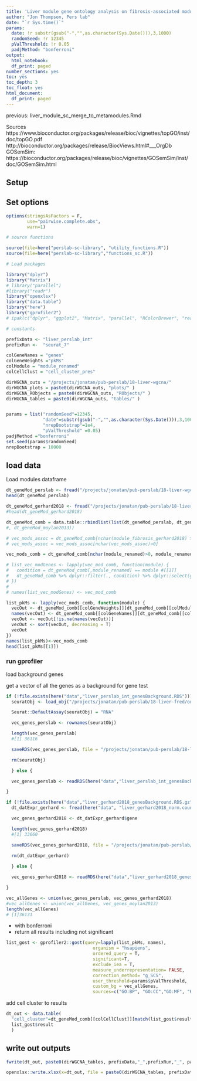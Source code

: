 ```yaml
---
title: 'Liver module gene ontology analysis on fibrosis-associated modules using gProfiler2'
author: "Jon Thompson, Pers lab"
date: "`r Sys.time()`" 
params: 
  date: !r substr(gsub("-","",as.character(Sys.Date())),3,1000)
  randomSeed: !r 12345
  pValThreshold: !r 0.05
  padjMethod: "bonferroni"
output:
  html_notebook: 
  df_print: paged
number_sections: yes
toc: yes
toc_depth: 3
toc_float: yes
html_document:
  df_print: paged
---
```


previous:
liver_module_sc_merge_to_metamodules.Rmd

Sources
https://www.bioconductor.org/packages/release/bioc/vignettes/topGO/inst/doc/topGO.pdf
http://bioconductor.org/packages/release/BiocViews.html#___OrgDb
GOSemSim: https://bioconductor.org/packages/release/bioc/vignettes/GOSemSim/inst/doc/GOSemSim.html

## Setup

## Set options


```r
options(stringsAsFactors = F, 
        use="pairwise.complete.obs", 
        warn=1)

# source functions

source(file=here("perslab-sc-library", "utility_functions.R"))
source(file=here("perslab-sc-library","functions_sc.R"))

# Load packages

library("dplyr")
library("Matrix")
# library("parallel")
#library("readr")
library("openxlsx")
library("data.table")
library("here")
library("gprofiler2")
# ipak(c("dplyr", "ggplot2", "Matrix", "parallel", "RColorBrewer", "readr", "pheatmap", "GOSemSim", "AnnotationHub","org.Hs.eg.db", "GSEABase"))#,"ComplexHeatmap", "liger", "WGCNA", "circlize", "xlsx"))

# constants 

prefixData <- "liver_perslab_int"
prefixRun <-  "seurat_7"

colGeneNames = "genes"
colGeneWeights ="pkMs"
colModule = "module_renamed"
colCellClust = "cell_cluster_pres"

dirWGCNA_outs = "/projects/jonatan/pub-perslab/18-liver-wgcna/"
dirWGCNA_plots = paste0(dirWGCNA_outs, "plots/" )
dirWGCNA_RObjects = paste0(dirWGCNA_outs, "RObjects/" )
dirWGCNA_tables = paste0(dirWGCNA_outs, "tables/" )


params = list("randomSeed"=12345, 
              "date"=substr(gsub("-","",as.character(Sys.Date())),3,1000), 
              "nrepBootstrap"=1e4, 
              "pValThreshold" =0.05)
padjMethod ="bonferroni"
set.seed(params$randomSeed)
nrepBootstrap = 10000
```

## load data

Load modules dataframe

```r
dt_geneMod_perslab <- fread("/projects/jonatan/pub-perslab/18-liver-wgcna/tables/liver_perslab_int_wgcna3_geneMod.csv.gz")
head(dt_geneMod_perslab)
```

```r
dt_geneMod_gerhard2018 <- fread("/projects/jonatan/pub-perslab/18-liver-wgcna/tables/liver_gerhard2018_wgcna3_geneMod.csv.gz")
#head(dt_geneMod_gerhard2018)
```


```r
dt_geneMod_comb = data.table::rbindlist(list(dt_geneMod_perslab, dt_geneMod_gerhard2018), use.names = T)
#, dt_geneMod_moylan2013))

```

<!-- load association results  -->

<!-- ```{r} -->
<!-- dt_assoc_gerhard2018 = fread(paste0(dirWGCNA_tables, prefixData, "_", prefixRun, "_.csv")) -->
<!-- ``` -->

<!-- ```{r} -->
<!-- dt_assoc_moylan2013 = fread(paste0(dirWGCNA_tables, prefixData,"_", prefixRun, "_sc_bulk_modules_scaled_fibrosis_association_in_moylan2013_200911.csv")) -->
<!-- ``` -->

<!-- recalculate BH adjustment of p-values with only sc modules -->

<!-- ```{r} -->
<!-- dt_assoc_gerhard2018_sc = dt_assoc_gerhard2018[grepl("perslab", module)] -->
<!-- dt_assoc_gerhard2018_sc[,p.value_BH:= p.adjust(p.value, method=params$padjMethod)] -->
<!-- ``` -->

<!-- ```{r} -->
<!-- dt_assoc_moylan2013_sc = dt_assoc_moylan2013[grepl("perslab", module)] -->
<!-- dt_assoc_moylan2013_sc[,p.value_BH:= p.adjust(p.value, method=params$padjMethod)] -->
<!-- ``` -->


<!-- ```{r} -->
<!-- vec_mods_gerhard2018 = dt_assoc_gerhard2018_sc[p.value_BH < params$pValThreshold, module] -->
<!-- vec_mods_moylan2013 = dt_assoc_moylan2013_sc[p.value_BH < params$pValThreshold, module] -->
<!-- ``` -->


```r
# vec_mods_assoc = dt_geneMod_comb[nchar(module_fibrosis_gerhard2018) > 0 | nchar(module_lob_inflam_gerhard2018)>0 ,module_renamed] %>% unique
# vec_mods_assoc = vec_mods_assoc[nchar(vec_mods_assoc)>0]

vec_mods_comb = dt_geneMod_comb[nchar(module_renamed)>0, module_renamed] %>% unique

# list_vec_modGenes <- lapply(vec_mod_comb, function(module) {
#   condition = dt_geneMod_comb[,module_renamed] == module #[[1]]
#   dt_geneMod_comb %>% dplyr::filter(., condition) %>% dplyr::select(genes) %>% '[['(1)
# })
# 
# names(list_vec_modGenes) <- vec_mod_comb
```

```r
list_pkMs <- lapply(vec_mods_comb, function(module) {
  vecOut <- dt_geneMod_comb[[colGeneWeights]][dt_geneMod_comb[[colModule]]==module]
  names(vecOut) <- dt_geneMod_comb[[colGeneNames]][dt_geneMod_comb[[colModule]]==module]
  vecOut <- vecOut[!is.na(names(vecOut))]
  vecOut <- sort(vecOut, decreasing = T)
  vecOut
})
names(list_pkMs)<-vec_mods_comb
head(list_pkMs[[1]])
```

<!-- ```{r} -->
<!-- vec_mods_gerhard2018 <- unique(na.omit(dt_geneMod_gerhard2018$module_assoc)) -->
<!-- vec_mods_gerhard2018 <- vec_mods_gerhard2018[nchar(vec_mods_gerhard2018)>0] -->
<!-- vec_mods_gerhard2018 -->
<!-- ``` -->


<!-- ```{r} -->
<!-- list_pkMs_gerhard2018 <- lapply(vec_mods_gerhard2018, function(module) { -->
<!--   vecOut<-dt_geneMod_gerhard2018[[colGeneWeights]][dt_geneMod_gerhard2018[[colModule]]==module] -->
<!--   names(vecOut) <- dt_geneMod_gerhard2018[["ensembl"]][dt_geneMod_gerhard2018[[colModule]]==module] -->
<!--   vecOut <- sort(vecOut, decreasing = T) -->
<!--   vecOut <- vecOut[!is.na(names(vecOut)) & nchar(names(vecOut))>0] -->
<!--   vecOut -->
<!-- }) -->
<!-- names(list_pkMs_gerhard2018)<-vec_mods_gerhard2018 -->
<!-- head(list_pkMs_gerhard2018[[1]]) -->
<!-- ``` -->

<!-- ```{r} -->
<!-- list_pkMs_comb <- append(list_pkMs_perslab, list_pkMs_gerhard2018) -->
<!-- head(list_pkMs_comb[[1]]) -->
<!-- head(names(list_pkMs_comb)) -->
<!-- tail(names(list_pkMs_comb)) -->
<!-- ``` -->

### run gprofiler 

load background genes

get a vector of all the genes as a background for gene test

```r
if (!file.exists(here("data","liver_perslab_int_genesBackground.RDS"))) {
  seuratObj <- load_obj("/projects/jonatan/pub-perslab/18-liver-fred/output/liver_perslab_int_seurat_7_SCTint_perslab_labels_seuratObj.RDS.gz")

  Seurat::DefaultAssay(seuratObj) = "RNA"

  vec_genes_perslab <- rownames(seuratObj)

  length(vec_genes_perslab)
  #[1] 36116

  saveRDS(vec_genes_perslab, file = "/projects/jonatan/pub-perslab/18-liver-fred/data/liver_perslab_int_genesBackground.RDS")

  rm(seuratObj)

  } else {

  vec_genes_perslab <- readRDS(here("data","liver_perslab_int_genesBackground.RDS"))

}
```

```r
if (!file.exists(here("data","liver_gerhard2018_genesBackground.RDS.gz"))) {
  dt_datExpr_gerhard <- fread(here("data", "liver_gerhard2018_norm.counts.csv.gz"))

  vec_genes_gerhard2018 <- dt_datExpr_gerhard$gene

  length(vec_genes_gerhard2018)
  #[1] 33660

  saveRDS(vec_genes_gerhard2018, file = "/projects/jonatan/pub-perslab/18-liver-fred/data/liver_gerhard2018_genesBackground.RDS")

  rm(dt_datExpr_gerhard)
  
  } else {

  vec_genes_gerhard2018 <- readRDS(here("data","liver_gerhard2018_genesBackground.RDS"))

}
```

```r
vec_allGenes <- union(vec_genes_perslab, vec_genes_gerhard2018)
#vec_allGenes <- union(vec_allGenes, vec_genes_moylan2013)
length(vec_allGenes)
# [1]36131
```

<!-- ```{r} -->
<!-- vec_genesBackground_comb <- union(vec_genesBackground_perslab_ensembl, vec_genesBackground_gerhard2018) -->
<!-- ``` -->

<!-- ```{r} -->
<!-- length(vec_genesBackground_comb) -->
<!-- ``` -->

<!-- run gprofiler  -->
* with bonferroni
* return all results including not significant

```r
list_gost <- gprofiler2::gost(query=lapply(list_pkMs, names),
                                 organism = "hsapiens", 
                                 ordered_query = T, 
                                 significant=T,
                                 exclude_iea = T, 
                                 measure_underrepresentation= FALSE,
                                 correction_method= "g_SCS",
                                 user_threshold=params$pValThreshold,
                                 custom_bg = vec_allGenes,
                                 sources=c("GO:BP", "GO:CC","GO:MF", "KEGG", "REAC"))#, "CORUM", "HP", "WP"))
```

add cell cluster to results

<!-- ```{r} -->
<!-- dt_out <- data.table("cell_cluster"=ifelse(grepl("perslab",list_gost$result$query),dt_geneMod_perslab[[colCellClust]][match(list_gost$result$query, dt_geneMod_perslab[[colModule]])], dt_geneMod_gerhard2018[[colCellClust]][match(list_gost$result$query, dt_geneMod_gerhard2018[[colModule]])]), list_gost$result) -->
<!-- ``` -->

```r
dt_out <- data.table(
  "cell_cluster"=dt_geneMod_comb[[colCellClust]][match(list_gost$result$query, dt_geneMod_comb[[colModule]])],
  list_gost$result
  )
```

## write out outputs

```r
fwrite(dt_out, paste0(dirWGCNA_tables, prefixData,"_",prefixRun,"_", params$date, "_gprofiler2_enrichment_full.csv"))
```

```r
openxlsx::write.xlsx(x=dt_out, file = paste0(dirWGCNA_tables, prefixData,"_",prefixRun,"_",params$date,"_gprofiler2_enrichment_full.xlsx"))
```
